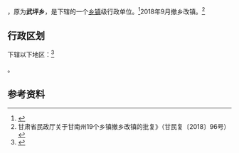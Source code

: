 {{中国乡级行政区|62/30/23/212/000}}
'''{{PAGENAMEBASE}}'''，原为'''武坪乡'''，是{{PRC admin/fullname|62/30/23/212/000|3}}下辖的一个[[乡镇|乡镇]]级行政单位。<ref>{{PRC admin/ref sgc|{{PRC admin/parent|62/30/23/212/000}}}}</ref>2018年9月撤乡改镇。<ref>甘肃省民政厅关于甘南州19个乡镇撤乡改镇的批复》（甘民复〔2018〕96号）</ref>

== 行政区划 ==
{{PAGENAMEBASE}}下辖以下地区：<ref>{{PRC admin/ref sgc|62/30/23/212/000}}</ref>

{{PRC admin/children|62/30/23/212/000}}。

== 参考资料 ==
{{reflist}}

{{PRC admin/navcat|62/30/23/212/000}}